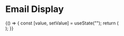 


<Meta
  title="Hearings/Components/Details/HearingEmail"
  component={HearingEmail}
/>

# Email Display

<Preview>
  <Story name="Normal">
    {() => {
      const [value, setValue] = useState("");
      return (
        <div style={{ width: 500 }}>
          <VirtualHearingEmail
            label={text("Label", "Email", "knobs")}
            email={text("Email", "something@gmail.com", "knobs")}
            error={text("Error Message", "", "knobs")}
            emailType={select("Email Type", ['appellantEmail', 'representativeEmail'], "appellantEmail", "knobs")}
            readOnly={boolean('Read-Only', false, 'knobs')}
            disabled={boolean('Disabled', false, 'knobs')}
            required={boolean('Required', false, 'knobs')}
          />
        </div>
      );
    }}
  </Story>
</Preview>

<Props of={HearingEmail} />
